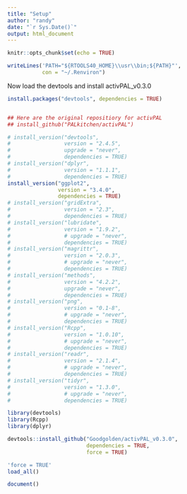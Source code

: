 ```yaml
---
title: "Setup"
author: "randy"
date: "`r Sys.Date()`"
output: html_document
---
```


```r
knitr::opts_chunk$set(echo = TRUE)
```

```r
writeLines('PATH="${RTOOLS40_HOME}\\usr\\bin;${PATH}"',
           con = "~/.Renviron")
```

Now load the devtools and install activPAL_v0.3.0

```r
install.packages("devtools", dependencies = TRUE)


## Here are the original repositiory for activPAL
## install_github("PALkitchen/activPAL")

# install_version("devtools",
#                 version = "2.4.5",
#                 upgrade = "never",
#                 dependencies = TRUE)
# install_version("dplyr",
#                 version = "1.1.1",
#                 dependencies = TRUE)
install_version("ggplot2",
                version = "3.4.0",
                dependencies = TRUE)
# install_version("gridExtra",
#                 version = "2.3",
#                 dependencies = TRUE)
# install_version("lubridate",
#                 version = "1.9.2",
#                 # upgrade = "never",
#                 dependencies = TRUE)
# install_version("magrittr",
#                 version = "2.0.3",
#                 # upgrade = "never",
#                 dependencies = TRUE)
# install_version("methods", 
#                 version = "4.2.2",
#                 upgrade = "never",
#                 dependencies = TRUE)
# install_version("png",
#                 version = "0.1-8",
#                 # upgrade = "never",
#                 dependencies = TRUE)
# install_version("Rcpp", 
#                 version = "1.0.10",
#                 # upgrade = "never",
#                 dependencies = TRUE)
# install_version("readr",
#                 version = "2.1.4",
#                 # upgrade = "never",
#                 dependencies = TRUE)
# install_version("tidyr",
#                 version = "1.3.0",
#                 # upgrade = "never",
#                 dependencies = TRUE)
```


```r
library(devtools)
library(Rcpp)
library(dplyr)

devtools::install_github("Goodgolden/activPAL_v0.3.0", 
                         dependencies = TRUE,
                         force = TRUE)

'force = TRUE'
load_all()

document()
```







